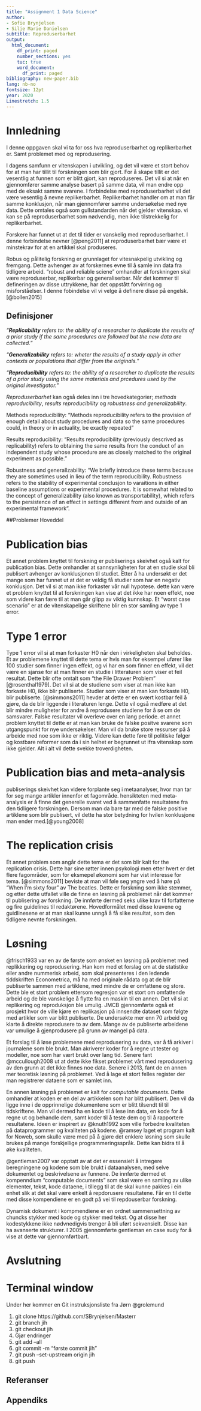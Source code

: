 ```yaml
---
title: "Assignment 1 Data Science"
author:
- Sofie Brynjelsen
- Silje Marie Danielsen
subtitle: Reproduserbarhet
output:
  html_document:
    df_print: paged
    number_sections: yes
    tuc: true
    word_document:
      df_print: paged
bibliography: new-paper.bib
lang: nb-no
fontsize: 12pt
year: 2020
Linestretch: 1.5
---
```

\newpage 
# Innledning 


I denne oppgaven skal vi ta for oss hva reproduserbarhet og replikerbarhet er. Samt problemet med og reprodusering. 

I dagens samfunn er vitenskapen i utvikling, og det vil være et stort behov for at man har tillit til forskningen som blir gjort. For å skape tillit er det vesentlig at funnen som er blitt gjort, kan reproduseres. Det vil si at når en gjennomfører samme analyse basert på samme data, vil man endre opp med de eksakt samme svarene. I forbindelse med reproduserbarhet vil det være vesentlig å nevne replikerbarhet. Replikerbarhet handler om at man får samme konklusjon, når man gjennomfører samme undersøkelse med nye data. Dette omtales også som gullstandarden når det gjelder vitenskap. vi kan se på reproduserbarhet som nødvendig, men ikke tilstrekkelig for replikerbarhet.


Forskere har funnet ut at det til tider er vanskelig med reproduserbarhet. I denne forbindelse nevner [@peng2011] at reproduserbarhet bær være et minstekrav for at en artikkel skal produseres. 

Robus og pålitelig forskning er grunnlaget for vitesnakpelig utvikling og fremgang. Dette avhenger av at forskernes evne til å samle inn data fra tidligere arbeid. "robust and reliable sciene" omhandler at forskningen skal være reproduserbar, replikerbar og generaliserbar. Når det kommer til defineringen av disse uttrykkene, har det oppstått forvirring og misforståelser. I denne fobindelse vil vi velge å definere disse på engelsk. [@bollen2015]


## Definisjoner
*"**Replicability** refers to: the ability of a researcher to duplicate the results of a prior study if the same procedures are followed but the new data are collected.*" 

*"**Generalizability** refers to: wheter the results of a study apply in other contexts or populations that differ from the originals.*"

*"**Reproducibility** refers to: the ability of a researcher to duplicate the results of a prior study using the same materials and prcedures used by the original investigator.*"

*_Reproduserbarhet_* kan også deles inn i tre hovedkategorier; *methods reproducibility*, *results reproducibility* og *robustness and generalizability*. 

Methods reproducibility: “Methods reproducibility refers to the  provision of enough detail about study procedures and data so the same procedures could, in theory or in actuality, be exactly repeated”

Results reproducibility: “Results reproducibility (previously descrived as replicability) refers to obtaining the same results from the conduct of an independent study whose procedure are as closely matched to the original experiment as possible.”

Robustness and generallzability: “We briefly introduce these terms because they are sometimes used in lieu of the term reproducibility. Robustness refers to the stability of experimental conclusjon to varaitions in either baseline assumptions or experimental procedures. It is somewhat related to the concept of generalizability (also known as transportability), which refers to the persistence of an effect in settings different from and outside of an experimental framework”. 

\newpage
##Problemer Hoveddel

# **Publication bias**
Et annet problem knyttet til forskning er publiserings skeivhet også kalt for publication bias. Dette omhandler at sannsynligheten for at en studie skal bli publisert avhenger av konklusjonen til studiet. Etter å ha undersøkt er det mange som har funnet ut at det er veldig få studier som har en negativ konklusjon. Det vil si at man ikke forkaster vår null hypotese. dette kan være et problem knyttet til at forskningen kan vise at det ikke har noen effekt, noe som videre kan fære til at man går glipp av viktig kunnskap. Et "worst case scenario" er at de vitenskapelige skriftene blir en stor samling av type 1 error.

# **Type 1 error**
Type 1 error vil si at man forkaster H0 når den i virkeligheten skal beholdes. Et av problemene knyttet til dette tema er hvis man for eksempel ufører like 100 studier som finner ingen effekt, og vi har en som finner en effekt, vil det være en sjanse for at man finner en studie i litteraturen som viser et feil resultat. Dette blir ofte omtalt som "the File Drawer Problem" [@rosenthal1979]. Det vil si at de studiene som viser at man ikke kan forkaste H0, ikke blir publiserte. Studier som viser at man kan forkaste H0, blir publiserte. 
[@simmons2011] hevder at dette er en svært kostbar feil å gjøre, da de blir liggende i literaturen lenge. Dette vil også medføre at det blir mindre muligheter for andre å reprodusere studiene for å se om de samsvarer. Falske resultater vil overleve over en lang periode. et annet problem knyttet til dette er at man kan bruke de falske positve svarene som utgangspunkt for nye undersøkelser. Man vil da bruke store ressurser på å arbeide med noe som ikke er riktig. Videre kan dette føre til politiske følger og kostbare reformer som da i sin helhet er begrunnet ut ifra vitenskap som ikke gjelder. Alt i alt vil dette svekke troverdigheten. 

# **Publication bias and meta-analysis**
publiserings skeivhet kan videre forplante seg i metaanalyser, hvor man tar for seg mange artikler innenfor et fagområde. hensikteten med meta-analysis er å finne det generelle svaret ved å sammenfatte resultatene fra den tidligere forskningen. Dersom man da bare tar med de falske positive artiklene som blir publisert, vil dette ha stor betydning for hvilen konklusjone man ender med.[@young2008]   

# **The replication crisis**
Et annet problem som angår dette tema er det som blir kalt for the replication crisis. Dette har sine røtter innen psykologi men etter hvert er det flere fagområder, som for eksmepel økonomi som har vist interesse for tema. [@simmons2011] beviste at man vil føle seg yngre ved å høre på "When I'm sixty four" av The beatles. Dette er forskning som ikke stemmer, og etter dette utfallet ville de finne en løsning på problemet når det kommer til publisering av forskning. De innførte dermed seks ulike krav til forfatterne og fire guidelines til redaktørene. Hovedformålet med disse kravene og guidlinesene er at man skal kunne unngå å få slike resultat, som den tidligere nevnte forskningen. 

\newpage
# Løsning
@frisch1933 var en av de første som ønsket en løsning på problemet med replikkering og reprodusering. Han kom med et forslag om at de statistike eller andre nummerisk arbeid, som skal presenteres i den ledende tiddskriften Econometrica, må ha med originale rådata og at de blir publiserte sammen med artiklene, med mindre de er omfattene og store. Dette ble et stort problem ettersom regresjon var et stort om omfattende arbeid og de ble vanskelige å flytte fra en maskin til en annen. Det vil si at replikering og reproduksjon ble umulig. JMCB gjennomførte også et prosjekt hvor de ville kjøre en replikasjon på innsendte dataset som følgte med artikler som var blitt publiserte. De undersøkte mer enn 70 arbeid og klarte å direkte reprodusere to av dem. Mange av de publiserte arbeidene var umulige å gjenprodusere på grunn av mangel på data. 

Et forslag til å løse problemene med reprodusering av data, var å få arkiver i journalene som ble brukt. Man akriverer koder for å regne ut tester og modeller, noe som har vært brukt over lang tid. Senere fant @mccullough2008 ut at dette ikke fikset problemet vårt med reprodusering av den grunn at det ikke finnes noe data. Senere i 2013, fant de en annen mer teoretisk løsning på problemet. Ved å lage et stort felles register der man registrerer dataene som er samlet inn.  

En annen løsning på problemet er kalt for *computable documents*. Dette omhandler at koden er en del av artikkelen som har blitt publisert. Den vil da ligge inne i de opprinnelige dokumentene som er blitt tilsendt til til tidskriftene. Man vil dermed ha en kode til å lese inn data, en kode for å regne ut og behandle dem, samt koder til å teste dem og til å rapportere resultatene. Ideen er inspirert av @knuth1992 som ville  forbedre kvaliteten på dataprogrammer og kvaliteten på kodene. @ramsey laget et program kalt for Noweb, som skulle være med på å gjøre det enklere løsning som skulle brukes på mange forskjellige programmeringsspråk. Dette kan bidra til å øke kvaliteten.

 @gentleman2007 var opptatt av at det er essensielt å intregere beregningene og kodene som ble brukt i dataanalysen, med selve dokumentet og beskrivelsene av funnene. De innførte dermed et kompenndium "computable documents" som skal være en samling av ulike elementer, tekst, kode dataene, i tillegg til at de skal kunne pakkes i ein enhet slik at det skal være enkelt å repdorusere resultatene. Får en til dette med disse kompendiene er en godt på vei til repdouserbar forskning.

Dynamisk dokument i kompmendiene er en ordnet sammensettning av chuncks  stykker med kode og stykker med tekst. Og at disse her kodestykkene ikke nødvnedigvis trenger å bli uført sekvensielt. Disse kan ha avanserte strukturer. I 2005 gjennomførte gentleman en case sudy for å vise at dette var gjennomførtbart. 






\newpage 
# Avslutning




# Terminal window

Under her kommer en Git  instruksjonsliste fra Jørn @grolemund

1. git clone https://github.com/SBrynjelsen/Masterr
1. git branch jih
1. git checkout jih
1. Gjør endringer
1. git add --all
1. git commit -m "første commit jih"
1. git push --set-upstream origin jih
1. git push


## Referanser
<DIV id="refs"></DIV>

## Appendiks
